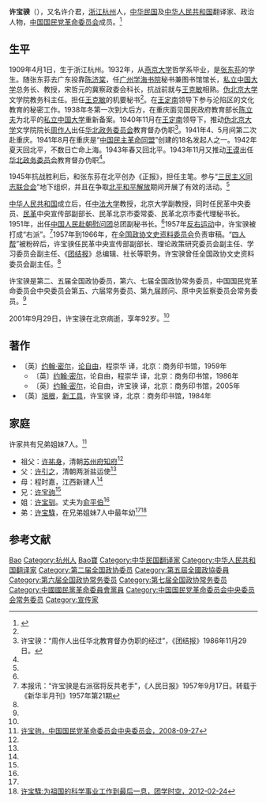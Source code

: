 '''许宝骙'''（{{bd|1909年|4月1日|2001年|9月29日}}），又名许介君，[[浙江|浙江]][[杭州|杭州]]人，[[中华民国|中华民国]]及[[中华人民共和国|中华人民共和国]]翻译家、政治人物，[[中国国民党革命委员会|中国国民党革命委员会]]成员。<ref name=sohu>{{Cite web |url=http://news.sohu.com/96/65/news147046596.shtml |title=许宝骙同志9月29日因病在北京逝世享年92岁，搜狐，2001年10月29日 |accessdate=2013年5月21日 |archive-date=2016年3月4日 |archive-url=https://web.archive.org/web/20160304193841/http://news.sohu.com/96/65/news147046596.shtml |dead-url=no }}</ref>

== 生平 ==
1909年4月1日，生于浙江杭州。1932年，从[[燕京大学|燕京大学]]哲学系毕业，是[[张东荪|张东荪]]的学生。随张东荪去广东投靠[[陈济棠|陈济棠]]，任[[广州学海书院|广州学海书院]]秘书兼图书馆馆长，[[私立中国大学|私立中国大学]]总务长、教授，宋哲元的冀察政委会科长，抗战前就与[[王克敏|王克敏]]相熟。[[伪北京大学|伪北京大学]]文学院教务科主任。担任[[王克敏|王克敏]]的机要秘书<ref name="rmrb"/>。在[[王定南|王定南]]领导下参与沦陷区的文化教育的秘密工作。1938年冬第一次到大后方，在重庆面见国民政府教育部长[[陈立夫|陈立夫]]为北平的[[私立中国大学|私立中国大学]]重新备案。1940年11月在[[王定南|王定南]]领导下，推动[[伪北京大学|伪北京大学]]文学院院长[[周作人|周作人]]出任[[华北政务委员会|华北政务委员会]]教育督办伪职<ref name="tjb">许宝骙：“周作人出任华北教育督办伪职的经过”，《团结报》1986年11月29日。</ref>。1941年4、5月间第二次赴重庆。1941年8月在重庆是“[[中国民主革命同盟|中国民主革命同盟]]”创建的18名发起人之一。1942年夏天回北平，不数日亡命上海。1943年春又回北平。1943年11月又推动[[王謨_(教育家)|王谟]]出任[[华北政务委员会|华北政务委员会]]教育督办伪职<ref name="tjb"/>。

1945年抗战胜利后，和张东荪在北平创办《正报》，担任主笔。参与“[[三民主义同志联合会|三民主义同志联合会]]”地下组织，并且在争取[[北平和平解放|北平和平解放]]期间开展了有效的活动。<ref name=sohu/>
 
[[中华人民共和国|中华人民共和国]]成立后，任[[中法大学|中法大学]]教授，北京大学副教授，同时任民革中央委员、[[民革|民革]]中央宣传部副部长、民革北京市委常委、民革北京市委代理秘书长。1951年，出任[[中国人民赴朝慰问团|中国人民赴朝慰问团]]总团副秘书长。<ref name=sohu/>1957年[[反右运动|反右运动]]中，许宝骙被打成“右派”。<ref name="rmrb">本报讯：“许宝骙是右派宿将反共老手”，《人民日报》1957年9月17日。转载于《新华半月刊》1957年第21期</ref>1957年到1966年，在[[全国政协文史资料委员会|全国政协文史资料委员会]]负责审稿。“[[四人帮|四人帮]]”被粉碎后，许宝骙任民革中央宣传部副部长、理论政策研究委员会副主任、学习委员会副主任、《[[团结报|团结报]]》总编辑、社长等职务。许宝骙曾任全国政协文史资料委员会副主任。<ref name=sohu/>

许宝骙是第二、五届全国政协委员，第六、七届全国政协常务委员，中国国民党革命委员会中央委员会第五、六届常务委员、第九届顾问、原中央监察委员会常务委员。<ref name=sohu/>

2001年9月29日，许宝骙在北京病逝，享年92岁。<ref name=sohu/>

== 著作 ==
*〔英〕[[约翰·密尔|约翰·密尔]]，[[论自由|论自由]]，程崇华 译，北京：商务印书馆，1959年
**〔英〕[[约翰·密尔|约翰·密尔]]，论自由，程崇华 译，北京：商务印书馆，1986年
**〔英〕[[约翰·密尔|约翰·密尔]]，论自由，许宝骙 译，北京：商务印书馆，2005年
*〔英〕[[培根|培根]]，[[新工具|新工具]]，许宝骙 译，北京：商务印书馆，1984年

== 家庭 ==
许家共有兄弟姐妹7人。<ref name=xubaoju>[http://www.minge.gov.cn/txt/2008-09/27/content_2496648.htm 许宝驹，中国国民党革命委员会中央委员会，2008-09-27]{{Dead link|date=2018年6月 |bot=InternetArchiveBot |fix-attempted=no }}</ref>

* 祖父：[[许祐身|许祐身]]，清朝[[苏州府|苏州府]][[知府|知府]]<ref name=xubaoju/>
* 父：[[许引之|许引之]]，清朝两浙盐运使<ref name=xubaoju/>
* 母：程时嘉，江西新建人<ref name=xubaoju/>
* 兄：[[许宝驹|许宝驹]]<ref name=xubaoju/>
* 姐：[[许宝驯|许宝驯]]。丈夫为[[俞平伯|俞平伯]]<ref name=xubaoju/>
* 弟：[[许宝騄|许宝騄]]，在兄弟姐妹7人中最年幼<ref name=xubaoju/><ref>[http://youth.gdufs.edu.cn/youth/a/tashanzhishi/20120224/77744.html 许宝騄:为祖国的科学事业工作到最后一息，团学时空，2012-02-24]{{dead link|date=2018年4月 |bot=InternetArchiveBot |fix-attempted=yes }}</ref>

== 参考文献 ==
{{reflist}}

{{中国国民党革命委员会第五届中央委员会}}
{{中国国民党革命委员会第六届中央委员会}}

{{Authority control}}
{{DEFAULTSORT:Xu许}}
[[Category:许姓|Bao]]
[[Category:杭州人|Category:杭州人]]
[[Category:錢塘許氏|Bao寶]]
[[Category:中华民国翻译家|Category:中华民国翻译家]]
[[Category:中华人民共和国翻译家|Category:中华人民共和国翻译家]]
[[Category:第二届全国政协委员|Category:第二届全国政协委员]]
[[Category:第五屆全國政協委員|Category:第五屆全國政協委員]]
[[Category:第六届全国政协常务委员|Category:第六届全国政协常务委员]]
[[Category:第七届全国政协常务委员|Category:第七届全国政协常务委员]]
[[Category:中國國民黨革命委員會黨員|Category:中國國民黨革命委員會黨員]]
[[Category:中国国民党革命委员会中央委员会常务委员|Category:中国国民党革命委员会中央委员会常务委员]]
[[Category:宣传家|Category:宣传家]]